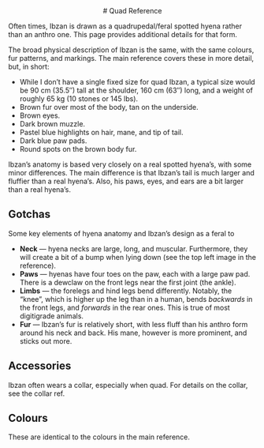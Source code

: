 <center>
    # Quad Reference
</center>

Often times, Ibzan is drawn as a quadrupedal/feral spotted hyena rather than an anthro one.
This page provides additional details for that form.

The broad physical description of Ibzan is the same, with the same colours, fur patterns, and markings.
The <Link href="/">main reference</Link> covers these in more detail, but, in short:

- While I don&rsquo;t have a single fixed size for quad Ibzan, a typical size would be 90 cm (35.5&Prime;) tall at the shoulder, 160 cm (63&Prime;) long, and a weight of roughly 65 kg (10 stones or 145 lbs).
- Brown fur over most of the body, tan on the underside.
- Brown eyes.
- Dark brown muzzle.
- Pastel blue highlights on hair, mane, and tip of tail.
- Dark blue paw pads.
- Round spots on the brown body fur.

Ibzan&rsquo;s anatomy is based very closely on a real spotted hyena&rsquo;s, with some minor differences.
The main difference is that Ibzan&rsquo;s tail is much larger and fluffier than a real hyena&rsquo;s.
Also, his paws, eyes, and ears are a bit larger than a real hyena&rsquo;s.

## Gotchas

Some key elements of hyena anatomy and Ibzan&rsquo;s design as a feral to

- **Neck** &mdash; hyena necks are large, long, and muscular.
  Furthermore, they will create a bit of a bump when lying down (see the top left image in the reference).
- **Paws** &mdash; hyenas have four toes on the paw, each with a large paw pad.
  There is a dewclaw on the front legs near the first joint (the ankle).
- **Limbs** &mdash; the forelegs and hind legs bend differently.
  Notably, the &ldquo;knee&rdquo;, which is higher up the leg than in a human, bends *backwards* in the front legs, and *forwards* in the rear ones.
  This is true of most digitigrade animals.
- **Fur** &mdash; Ibzan&rsquo;s fur is relatively short, with less fluff than his anthro form around his neck and back.
  His mane, however is more prominent, and sticks out more.

## Accessories

Ibzan often wears a collar, especially when quad.
For details on the collar, see the <Link href="/collar-ref">collar ref</Link>.

<SingleRefImage src="https://imagedelivery.net/nLmn9dzvNkBD5T8WEc0EPw/a3f8b9c0-4f1b-47fe-782d-39e2d40f8c00/full" artist="MetricVoid" artistSite="https://metricvoid.weebly.com/"/>

## Colours

These are identical to the colours in the main reference.

<center>
    <ColourTable elements={
        [
            ["Brown 1", "90654a"],
            ["Brown 2", "886c58"],
            ["Tan", "c5a68d"],
            ["Pastel blue", "5c5baa"],
            ["Dark blue", "2f1e82"],
            ["Dark brown", "302222"],
            ["Claw black", "0c0500"],
        ]
    }/>
</center>
